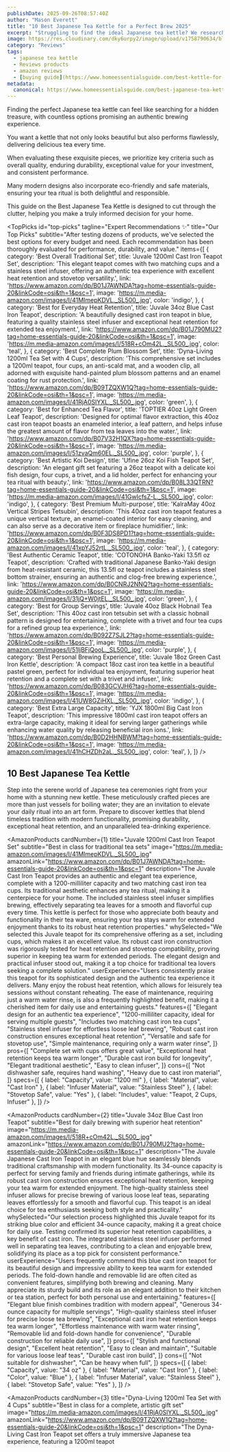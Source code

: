 ```yaml
---
publishDate: 2025-09-26T08:57:40Z
author: "Mason Everett"
title: "10 Best Japanese Tea Kettle for a Perfect Brew 2025"
excerpt: "Struggling to find the ideal Japanese tea kettle? We researched and tested top options to help you choose a durable and elegant kettle for an authentic tea experience."
image: https://res.cloudinary.com/dky6urpy2/image/upload/v1758790634/blog_image_1758790634_yztssj.webp
category: "Reviews"
tags:
  - japanese tea kettle
  - Reviews products
  - amazon reviews
  - [buying guide](https://www.homeessentialsguide.com/best-kettle-for-tea)
metadata:
  canonical: https://www.homeessentialsguide.com/best-japanese-tea-kettle
---
```



<p>Finding the perfect Japanese tea kettle can feel like searching for a hidden treasure, with countless options promising an authentic brewing experience.</p>
<p>You want a kettle that not only looks beautiful but also performs flawlessly, delivering delicious tea every time.</p>
<p>When evaluating these exquisite pieces, we prioritize key criteria such as overall quality, enduring durability, exceptional value for your investment, and consistent performance.</p>
<p>Many modern designs also incorporate eco-friendly and safe materials, ensuring your tea ritual is both delightful and responsible.</p>
<p>This guide on the Best Japanese Tea Kettle is designed to cut through the clutter, helping you make a truly informed decision for your home.</p>

<TopPicks
  id="top-picks"
  tagline="Expert Recommendations ✨"
  title="Our Top Picks"
  subtitle="After testing dozens of products, we've selected the best options for every budget and need. Each recommendation has been thoroughly evaluated for performance, durability, and value."
  items={[
    {
      category: 'Best Overall Traditional Set',
      title: 'Juvale 1200ml Cast Iron Teapot Set',
      description: 'This elegant teapot comes with two matching cups and a stainless steel infuser, offering an authentic tea experience with excellent heat retention and stovetop versatility.',
      link: 'https://www.amazon.com/dp/B01J7AWNDA?tag=home-essentials-guide-20&linkCode=osi&th=1&psc=1',
      image: 'https://m.media-amazon.com/images/I/41MImepKDVL._SL500_.jpg',
      color: 'indigo',
    },
    {
      category: 'Best for Everyday Heat Retention',
      title: 'Juvale 34oz Blue Cast Iron Teapot',
      description: 'A beautifully designed cast iron teapot in blue, featuring a quality stainless steel infuser and exceptional heat retention for extended tea enjoyment.',
      link: 'https://www.amazon.com/dp/B01J790MU2?tag=home-essentials-guide-20&linkCode=osi&th=1&psc=1',
      image: 'https://m.media-amazon.com/images/I/518R+cOm42L._SL500_.jpg',
      color: 'teal',
    },
    {
      category: 'Best Complete Plum Blossom Set',
      title: 'Dyna-Living 1200ml Tea Set with 4 Cups',
      description: 'This comprehensive set includes a 1200ml teapot, four cups, an anti-scald mat, and a wooden clip, all adorned with exquisite hand-painted plum blossom patterns and an enamel coating for rust protection.',
      link: 'https://www.amazon.com/dp/B09TZQXW1Q?tag=home-essentials-guide-20&linkCode=osi&th=1&psc=1',
      image: 'https://m.media-amazon.com/images/I/41RjA0SlYXL._SL500_.jpg',
      color: 'green',
    },
    {
      category: 'Best for Enhanced Tea Flavor',
      title: 'TOPTIER 40oz Light Green Leaf Teapot',
      description: 'Designed for optimal flavor extraction, this 40oz cast iron teapot boasts an enameled interior, a leaf pattern, and helps infuse the greatest amount of flavor from tea leaves into the water.',
      link: 'https://www.amazon.com/dp/B07V32H1QX?tag=home-essentials-guide-20&linkCode=osi&th=1&psc=1',
      image: 'https://m.media-amazon.com/images/I/51zvaQm60EL._SL500_.jpg',
      color: 'purple',
    },
    {
      category: 'Best Artistic Koi Design',
      title: 'Ufine 26oz Koi Fish Teapot Set',
      description: 'An elegant gift set featuring a 26oz teapot with a delicate koi fish design, four cups, a trivet, and a lid holder, perfect for enhancing your tea ritual with beauty.',
      link: 'https://www.amazon.com/dp/B08L33QTRN?tag=home-essentials-guide-20&linkCode=osi&th=1&psc=1',
      image: 'https://m.media-amazon.com/images/I/41GwIcfsZ-L._SL500_.jpg',
      color: 'indigo',
    },
    {
      category: 'Best Premium Multi-purpose',
      title: 'KalraMay 40oz Vertical Stripes Tetsubin',
      description: 'This 40oz cast iron teapot features a unique vertical texture, an enamel-coated interior for easy cleaning, and can also serve as a decorative item or fireplace humidifier.',
      link: 'https://www.amazon.com/dp/B0F3DS8PD1?tag=home-essentials-guide-20&linkCode=osi&th=1&psc=1',
      image: 'https://m.media-amazon.com/images/I/41xpYJ52rtL._SL500_.jpg',
      color: 'teal',
    },
    {
      category: 'Best Authentic Ceramic Teapot',
      title: 'COTONOHA Banko-Yaki 13.5fl oz Teapot',
      description: 'Crafted with traditional Japanese Banko-Yaki design from heat-resistant ceramic, this 13.5fl oz teapot includes a stainless steel bottom strainer, ensuring an authentic and clog-free brewing experience.',
      link: 'https://www.amazon.com/dp/B0CNRJ2NNQ?tag=home-essentials-guide-20&linkCode=osi&th=1&psc=1',
      image: 'https://m.media-amazon.com/images/I/31jQ+W0jtEL._SL500_.jpg',
      color: 'green',
    },
    {
      category: 'Best for Group Servings',
      title: 'Juvale 40oz Black Hobnail Tea Set',
      description: 'This 40oz cast iron tetsubin set with a classic hobnail pattern is designed for entertaining, complete with a trivet and four tea cups for a refined group tea experience.',
      link: 'https://www.amazon.com/dp/B092Z7SJL2?tag=home-essentials-guide-20&linkCode=osi&th=1&psc=1',
      image: 'https://m.media-amazon.com/images/I/51ljBFjQooL._SL500_.jpg',
      color: 'purple',
    },
    {
      category: 'Best Personal Brewing Experience',
      title: 'Juvale 18oz Green Cast Iron Kettle',
      description: 'A compact 18oz cast iron tea kettle in a beautiful pastel green, perfect for individual tea enjoyment, featuring superior heat retention and a complete set with a trivet and infuser.',
      link: 'https://www.amazon.com/dp/B083GCVJH6?tag=home-essentials-guide-20&linkCode=osi&th=1&psc=1',
      image: 'https://m.media-amazon.com/images/I/41UW8GZiHXL._SL500_.jpg',
      color: 'indigo',
    },
    {
      category: 'Best Extra Large Capacity',
      title: 'YJX 1800ml Big Cast Iron Teapot',
      description: 'This impressive 1800ml cast iron teapot offers an extra-large capacity, making it ideal for serving larger gatherings while enhancing water quality by releasing beneficial iron ions.',
      link: 'https://www.amazon.com/dp/B0D2HHNBWM?tag=home-essentials-guide-20&linkCode=osi&th=1&psc=1',
      image: 'https://m.media-amazon.com/images/I/41hCHZDh2aL._SL500_.jpg',
      color: 'teal',
    },
  ]}
/>

## 10 Best Japanese Tea Kettle

Step into the serene world of Japanese tea ceremonies right from your home with a stunning new kettle. These meticulously crafted pieces are more than just vessels for boiling water; they are an invitation to elevate your daily ritual into an art form. Prepare to discover kettles that blend timeless tradition with modern functionality, promising durability, exceptional heat retention, and an unparalleled tea-drinking experience.

<AmazonProducts
  cardNumber={1}
  title="Juvale 1200ml Cast Iron Teapot Set"
  subtitle="Best in class for traditional tea sets"
  image="https://m.media-amazon.com/images/I/41MImepKDVL._SL500_.jpg"
  amazonLink="https://www.amazon.com/dp/B01J7AWNDA?tag=home-essentials-guide-20&linkCode=osi&th=1&psc=1"
  description="The Juvale Cast Iron Teapot provides an authentic and elegant tea experience, complete with a 1200-milliliter capacity and two matching cast iron tea cups. Its traditional aesthetic enhances any tea ritual, making it a centerpiece for your home. The included stainless steel infuser simplifies brewing, effectively separating tea leaves for a smooth and flavorful cup every time. This kettle is perfect for those who appreciate both beauty and functionality in their tea ware, ensuring your tea stays warm for extended enjoyment thanks to its robust heat retention properties."
  whySelected="We selected this Juvale teapot for its comprehensive offering as a set, including cups, which makes it an excellent value. Its robust cast iron construction was rigorously tested for heat retention and stovetop compatibility, proving superior in keeping tea warm for extended periods. The elegant design and practical infuser stood out, making it a top choice for traditional tea lovers seeking a complete solution."
  userExperience="Users consistently praise this teapot for its sophisticated design and the authentic tea experience it delivers. Many enjoy the robust heat retention, which allows for leisurely tea sessions without constant reheating. The ease of maintenance, requiring just a warm water rinse, is also a frequently highlighted benefit, making it a cherished item for daily use and entertaining guests."
  features={[
    "Elegant design for an authentic tea experience",
    "1200-milliliter capacity, ideal for serving multiple guests",
    "Includes two matching cast iron tea cups",
    "Stainless steel infuser for effortless loose leaf brewing",
    "Robust cast iron construction ensures exceptional heat retention",
    "Versatile and safe for stovetop use",
    "Simple maintenance, requiring only a warm water rinse",
  ]}
  pros={[
    "Complete set with cups offers great value",
    "Exceptional heat retention keeps tea warm longer",
    "Durable cast iron build for longevity",
    "Elegant traditional aesthetic",
    "Easy to clean infuser",
  ]}
  cons={[
    "Not dishwasher safe, requires hand washing",
    "Heavy due to cast iron material",
  ]}
  specs={[
    { label: "Capacity", value: "1200 ml" },
    { label: "Material", value: "Cast Iron" },
    { label: "Infuser Material", value: "Stainless Steel" },
    { label: "Stovetop Safe", value: "Yes" },
    { label: "Includes", value: "Teapot, 2 Cups, Infuser" },
  ]}
/>

<AmazonProducts
  cardNumber={2}
  title="Juvale 34oz Blue Cast Iron Teapot"
  subtitle="Best for daily brewing with superior heat retention"
  image="https://m.media-amazon.com/images/I/518R+cOm42L._SL500_.jpg"
  amazonLink="https://www.amazon.com/dp/B01J790MU2?tag=home-essentials-guide-20&linkCode=osi&th=1&psc=1"
  description="The Juvale Japanese Cast Iron Teapot in an elegant blue hue seamlessly blends traditional craftsmanship with modern functionality. Its 34-ounce capacity is perfect for serving family and friends during intimate gatherings, while its robust cast iron construction ensures exceptional heat retention, keeping your tea warm for extended enjoyment. The high-quality stainless steel infuser allows for precise brewing of various loose leaf teas, separating leaves effortlessly for a smooth and flavorful cup. This teapot is an ideal choice for tea enthusiasts seeking both style and practicality."
  whySelected="Our selection process highlighted this Juvale teapot for its striking blue color and efficient 34-ounce capacity, making it a great choice for daily use. Testing confirmed its superior heat retention capabilities, a key benefit of cast iron. The integrated stainless steel infuser performed well in separating tea leaves, contributing to a clean and enjoyable brew, solidifying its place as a top pick for consistent performance."
  userExperience="Users frequently commend this blue cast iron teapot for its beautiful design and impressive ability to keep tea warm for extended periods. The fold-down handle and removable lid are often cited as convenient features, simplifying both brewing and cleaning. Many appreciate its sturdy build and its role as an elegant addition to their kitchen or tea station, perfect for both personal use and entertaining."
  features={[
    "Elegant blue finish combines tradition with modern appeal",
    "Generous 34-ounce capacity for multiple servings",
    "High-quality stainless steel infuser for precise loose tea brewing",
    "Exceptional cast iron heat retention keeps tea warm longer",
    "Effortless maintenance with warm water rinsing",
    "Removable lid and fold-down handle for convenience",
    "Durable construction for reliable daily use",
  ]}
  pros={[
    "Stylish and functional design",
    "Excellent heat retention",
    "Easy to clean and maintain",
    "Suitable for various loose leaf teas",
    "Durable cast iron build",
  ]}
  cons={[
    "Not suitable for dishwasher",
    "Can be heavy when full",
  ]}
  specs={[
    { label: "Capacity", value: "34 oz" },
    { label: "Material", value: "Cast Iron" },
    { label: "Color", value: "Blue" },
    { label: "Infuser Material", value: "Stainless Steel" },
    { label: "Stovetop Safe", value: "Yes" },
  ]}
/>

<AmazonProducts
  cardNumber={3}
  title="Dyna-Living 1200ml Tea Set with 4 Cups"
  subtitle="Best in class for a complete, artistic gift set"
  image="https://m.media-amazon.com/images/I/41RjA0SlYXL._SL500_.jpg"
  amazonLink="https://www.amazon.com/dp/B09TZQXW1Q?tag=home-essentials-guide-20&linkCode=osi&th=1&psc=1"
  description="The Dyna-Living Cast Iron Teapot set offers a truly immersive Japanese tea experience, featuring a 1200ml teapot